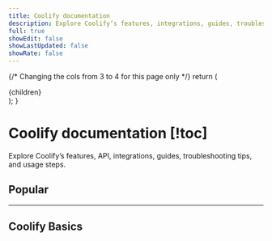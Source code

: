 ```yaml
---
title: Coolify documentation
description: Explore Coolify’s features, integrations, guides, troubleshooting tips, and usage steps.
full: true
showEdit: false
showLastUpdated: false
showRate: false
---
```



{/* Changing the cols from 3 to 4 for this page only */}
  return (
    <div className="grid grid-cols-1 gap-6 sm:grid-cols-4 mt-5">
      {children}
    </div>
  );
}

# Coolify documentation [!toc]
Explore Coolify’s features, API, integrations, guides, troubleshooting tips, and usage steps.


## Popular
<ImageCardGroup>
  <ImageCard
    title="How to setup Firewall?"
    description="[ Guide ] - Setup Firewall to block unwanted access to your server."
    href="#"
    imageSrc="/images/home/index/1.png"
  />
  <ImageCard
    title="Apps shows Bad Gateway"
    description="[ Troubleshoot ] - Solution to fix Bad Gateway error on apps deployed using Coolify."
    href="#"
    imageSrc="/images/home/index/2.png"
  />
  <ImageCard
    title="Upgrade Coolify Guide"
    description="[ Guide ] - Update Coolify to the latest version without any data loss."
    href="#"
    imageSrc="/images/home/index/3.png"
  />
  <ImageCard
    title="How to Setup Backups?"
    description="[ Guide ] - Setup Automated backup for Coolify and Services databases."
    href="#"
    imageSrc="/images/home/index/4.png"
  />
</ImageCardGroup>

---

## Coolify Basics
<ImageCardGroup>
  <ImageCard
    title="What is Coolify?"
    description="Introduction to Coolify and it's features and benefits."
    href="#"
    imageSrc="/images/home/index/5.png"
  />
  <ImageCard
    title="How to Install Coolify?"
    description="[ Guide ] - Setup your server and install Coolify."
    href="#"
    imageSrc="/images/home/index/6.png"
  />
  <ImageCard
    title="Coolify Self-hosted vs Cloud"
    description="Comparison of Coolify Self-hosted vs Cloud Hosting."
    href="#"
    imageSrc="/images/home/index/7.png"
  />
  <ImageCard
    title="Coolify Concepts"
    description="Concepts that you need to know about Coolify."
    href="#"
    imageSrc="/images/home/index/8.png"
  />
</ImageCardGroup>